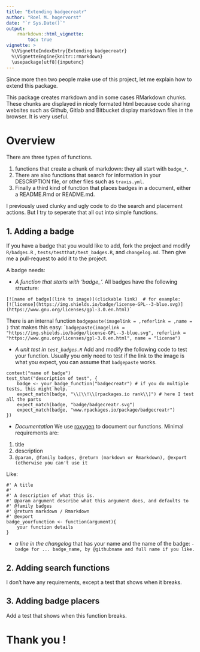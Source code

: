 ```yaml
---
title: "Extending badgecreatr"
author: "Roel M. hogervorst"
date: "`r Sys.Date()`"
output: 
    rmarkdown::html_vignette:
        toc: true
vignette: >
  %\VignetteIndexEntry{Extending badgecreatr}
  %\VignetteEngine{knitr::rmarkdown}
  \usepackage[utf8]{inputenc}
---
```


Since more then two people make use of this project, let me explain how to extend this package.

This package creates markdown and in some cases RMarkdown chunks. These chunks are displayed in 
nicely formated html because code sharing websites such as Github, Gitlab and Bitbucket display
markdown files in the browser. It is very useful. 

# Overview
There are three types of functions. 

1. functions that create a chunk of markdown: they all start with `badge_*`. 
2. There are also functions that search for information in your DESCRIPTION file, or other files such as `travis.yml`.
3. Finally a third kind of function that places badges in a document, either a README.Rmd or README.md. 

I previously used clunky and ugly code to do the search and placement actions. But I try to seperate 
that all out into simple functions.


## 1. Adding a badge
If you have a badge that you would like to add, fork the project and modify `R/badges.R` , 
`tests/testthat/test_badges.R`, and `changelog.md`. Then give me a pull-request to add it to the project.

A badge needs:

* *A function that starts with 'badge_'.*  All badges have the following structure:

```
[![name of badge](link to image)](clickable link)  # for example:
[![license](https://img.shields.io/badge/license-GPL--3-blue.svg)](https://www.gnu.org/licenses/gpl-3.0.en.html)`
```
There is an internal function `badgepaste(imagelink = ,referlink = ,name = )` that makes this easy:
````
badgepaste(imagelink = "https://img.shields.io/badge/license-GPL--3-blue.svg",
referlink = "https://www.gnu.org/licenses/gpl-3.0.en.html",
name = "license")
```

* *A unit test in `test_badges.R`* Add and modify the following code to test your function.
Usually you only need to test if the link to the image is what you expect, you can assume that `badgepaste` works.

```
context("name of badge")
test_that("description of test", {
    badge <- your_badge_function("badgecreatr") # if you do multiple tests, this might help.
    expect_match(badge, "\\[\\!\\[rpackages.io rank\\]") # here I test all the parts 
    expect_match(badge, "badge/badgecreatr.svg")
    expect_match(badge, "www.rpackages.io/package/badgecreatr")
})
```

* *Documentation* We use [roxygen](http://r-pkgs.had.co.nz/man.html#roxygen-comments "Hadley Wickham's book about writing packages, page documentation") to document our functions. Minimal requirements are:

1. title
2. description
3. `@param, @family badges, @return (markdown or Rmarkdown), @export (otherwise you can't use it`

Like:
```
#' A title
#' 
#' A description of what this is.
#' @param argument describe what this argument does, and defaults to
#' @family badges
#' @return markdown / Rmarkdown
#' @export
badge_yourfunction <- function(argument){
    your function details
}
```

* *a line in the changelog* that has your name and the name of the badge: `- badge for ... badge_name, by @githubname and full name if you like.`

## 2. Adding search functions
I don't have any requirements, except a test that shows when it breaks.

## 3. Adding badge placers
Add a test that shows when this function breaks.


# Thank you !

